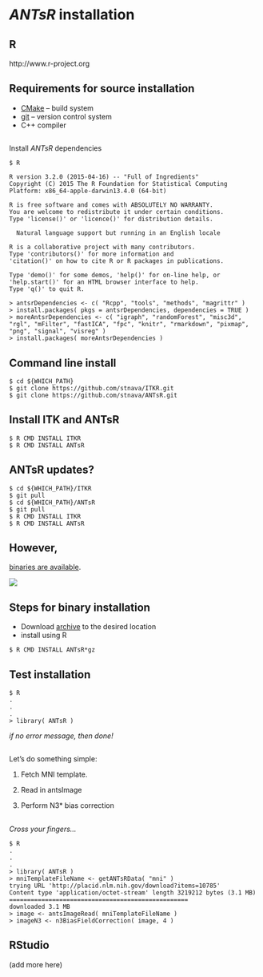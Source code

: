 # _ANTsR_ installation

## R

http://www.r-project.org

## Requirements for source installation

* [CMake](http://www.cmake.org) -- build system
* [git](http://git-scm.com/downloads) -- version control system
* C++ compiler

##

Install _ANTsR_ dependencies

~~~~~~~~~~~~~~~~~
$ R

R version 3.2.0 (2015-04-16) -- "Full of Ingredients"
Copyright (C) 2015 The R Foundation for Statistical Computing
Platform: x86_64-apple-darwin13.4.0 (64-bit)

R is free software and comes with ABSOLUTELY NO WARRANTY.
You are welcome to redistribute it under certain conditions.
Type 'license()' or 'licence()' for distribution details.

  Natural language support but running in an English locale

R is a collaborative project with many contributors.
Type 'contributors()' for more information and
'citation()' on how to cite R or R packages in publications.

Type 'demo()' for some demos, 'help()' for on-line help, or
'help.start()' for an HTML browser interface to help.
Type 'q()' to quit R.

> antsrDependencies <- c( "Rcpp", "tools", "methods", "magrittr" )
> install.packages( pkgs = antsrDependencies, dependencies = TRUE )
> moreAntsrDependencies <- c( "igraph", "randomForest", "misc3d", "rgl", "mFilter", "fastICA", "fpc", "knitr", "rmarkdown", "pixmap", "png", "signal", "visreg" )
> install.packages( moreAntsrDependencies )

~~~~~~~~~~~~~~~~~~

## Command line install

~~~~~~~~~~~~~~~~~
$ cd ${WHICH_PATH}
$ git clone https://github.com/stnava/ITKR.git
$ git clone https://github.com/stnava/ANTsR.git
~~~~~~~~~~~~~~~~~

## Install ITK and ANTsR

~~~~~~~~~~~~~~~~~
$ R CMD INSTALL ITKR
$ R CMD INSTALL ANTsR
~~~~~~~~~~~~~~~~~

## ANTsR updates?

~~~~~~~~~~~~~~~~~
$ cd ${WHICH_PATH}/ITKR
$ git pull
$ cd ${WHICH_PATH}/ANTsR
$ git pull
$ R CMD INSTALL ITKR
$ R CMD INSTALL ANTsR
~~~~~~~~~~~~~~~~~

## However,

[binaries are available](https://github.com/stnava/ANTsR/releases).

![](./installation/figures/antsrBinaries.png)

## Steps for binary installation

* Download [archive](https://github.com/stnava/ANTsR/releases) to the desired location
* install using R

~~~~~~~~~~~~~~~~~~~~~~~~~~
$ R CMD INSTALL ANTsR*gz
~~~~~~~~~~~~~~~~~~~~~~~~~~

## Test installation

~~~~~~~~~~~~~~~~~~~~~~~~~~
$ R
.
.
.
> library( ANTsR )
~~~~~~~~~~~~~~~~~~~~~~~~~~

_if no error message, then done!_

##

Let's do something simple:

1. Fetch MNI template.

2. Read in antsImage

3. Perform N3* bias correction

##

_Cross your fingers..._

~~~~~~~~~~~~~~~~~~~~~~~~~~
$ R
.
.
.
> library( ANTsR )
> mniTemplateFileName <- getANTsRData( "mni" )
trying URL 'http://placid.nlm.nih.gov/download?items=10785'
Content type 'application/octet-stream' length 3219212 bytes (3.1 MB)
==================================================
downloaded 3.1 MB
> image <- antsImageRead( mniTemplateFileName )
> imageN3 <- n3BiasFieldCorrection( image, 4 )
~~~~~~~~~~~~~~~~~~~~~~~~~~

## RStudio

(add more here)

